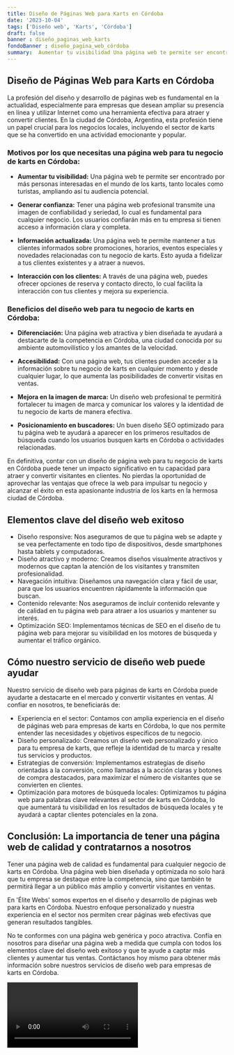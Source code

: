 ```yaml
---
title: Diseño de Páginas Web para Karts en Córdoba
date: '2023-10-04'
tags: ['Diseño web', 'Karts', 'Córdoba']
draft: false
banner : diseño_paginas_web_karts
fondoBanner : diseño_pagina_web_córdoba
summary:  Aumentar tu visibilidad Una página web te permite ser encontrado por más personas interesadas en el mundo de los karts, tanto locales como turistas, ampliando así tu audiencia potencial.
---
```


## Diseño de Páginas Web para Karts en Córdoba
La profesión del diseño y desarrollo de páginas web es fundamental en la actualidad, especialmente para empresas que desean ampliar su presencia en línea y utilizar Internet como una herramienta efectiva para atraer y convertir clientes. En la ciudad de Córdoba, Argentina, esta profesión tiene un papel crucial para los negocios locales, incluyendo el sector de karts que se ha convertido en una actividad emocionante y popular.

### Motivos por los que necesitas una página web para tu negocio de karts en Córdoba:

* **Aumentar tu visibilidad:** Una página web te permite ser encontrado por más personas interesadas en el mundo de los karts, tanto locales como turistas, ampliando así tu audiencia potencial.

* **Generar confianza:** Tener una página web profesional transmite una imagen de confiabilidad y seriedad, lo cual es fundamental para cualquier negocio. Los usuarios confiarán más en tu empresa si tienen acceso a información clara y completa.

* **Información actualizada:** Una página web te permite mantener a tus clientes informados sobre promociones, horarios, eventos especiales y novedades relacionadas con tu negocio de karts. Esto ayuda a fidelizar a tus clientes existentes y a atraer a nuevos.

* **Interacción con los clientes:** A través de una página web, puedes ofrecer opciones de reserva y contacto directo, lo cual facilita la interacción con tus clientes y mejora su experiencia.

### Beneficios del diseño web para tu negocio de karts en Córdoba:

* **Diferenciación:** Una página web atractiva y bien diseñada te ayudará a destacarte de la competencia en Córdoba, una ciudad conocida por su ambiente automovilístico y los amantes de la velocidad.

* **Accesibilidad:** Con una página web, tus clientes pueden acceder a la información sobre tu negocio de karts en cualquier momento y desde cualquier lugar, lo que aumenta las posibilidades de convertir visitas en ventas.

* **Mejora en la imagen de marca:** Un diseño web profesional te permitirá fortalecer tu imagen de marca y comunicar los valores y la identidad de tu negocio de karts de manera efectiva.

* **Posicionamiento en buscadores:** Un buen diseño SEO optimizado para tu página web te ayudará a aparecer en los primeros resultados de búsqueda cuando los usuarios busquen karts en Córdoba o actividades relacionadas.

En definitiva, contar con un diseño de página web para tu negocio de karts en Córdoba puede tener un impacto significativo en tu capacidad para atraer y convertir visitantes en clientes. No pierdas la oportunidad de aprovechar las ventajas que ofrece la web para impulsar tu negocio y alcanzar el éxito en esta apasionante industria de los karts en la hermosa ciudad de Córdoba.

<GifSeo />

<Cta />

## Elementos clave del diseño web exitoso

- Diseño responsive: Nos aseguramos de que tu página web se adapte y se vea perfectamente en todo tipo de dispositivos, desde smartphones hasta tablets y computadoras.
- Diseño atractivo y moderno: Creamos diseños visualmente atractivos y modernos que captan la atención de los visitantes y transmiten profesionalidad.
- Navegación intuitiva: Diseñamos una navegación clara y fácil de usar, para que los usuarios encuentren rápidamente la información que buscan.
- Contenido relevante: Nos aseguramos de incluir contenido relevante y de calidad en tu página web para atraer a los usuarios y mantener su interés.
- Optimización SEO: Implementamos técnicas de SEO en el diseño de tu página web para mejorar su visibilidad en los motores de búsqueda y aumentar el tráfico orgánico.

## Cómo nuestro servicio de diseño web puede ayudar

Nuestro servicio de diseño web para páginas de karts en Córdoba puede ayudarte a destacarte en el mercado y convertir visitantes en ventas. Al confiar en nosotros, te beneficiarás de:

- Experiencia en el sector: Contamos con amplia experiencia en el diseño de páginas web para empresas de karts en Córdoba, lo que nos permite entender las necesidades y objetivos específicos de tu negocio.
- Diseño personalizado: Creamos un diseño web personalizado y único para tu empresa de karts, que refleje la identidad de tu marca y resalte tus servicios y productos.
- Estrategias de conversión: Implementamos estrategias de diseño orientadas a la conversión, como llamadas a la acción claras y botones de compra destacados, para maximizar el número de visitantes que se convierten en clientes.
- Optimización para motores de búsqueda locales: Optimizamos tu página web para palabras clave relevantes al sector de karts en Córdoba, lo que aumentará tu visibilidad en los resultados de búsqueda locales y te ayudará a captar clientes potenciales en la zona.

## Conclusión: La importancia de tener una página web de calidad y contratarnos a nosotros

Tener una página web de calidad es fundamental para cualquier negocio de karts en Córdoba. Una página web bien diseñada y optimizada no solo hará que tu empresa se destaque entre la competencia, sino que también te permitirá llegar a un público más amplio y convertir visitantes en ventas.

En 'Élite Webs' somos expertos en el diseño y desarrollo de páginas web para karts en Córdoba. Nuestro enfoque personalizado y nuestra experiencia en el sector nos permiten crear páginas web efectivas que generan resultados tangibles.

No te conformes con una página web genérica y poco atractiva. Confía en nosotros para diseñar una página web a medida que cumpla con todos los elementos clave del diseño web exitoso y que te ayude a captar más clientes y aumentar tus ventas. Contáctanos hoy mismo para obtener más información sobre nuestros servicios de diseño web para empresas de karts en Córdoba.

<Video />

<CtaBot job='Karts' city='Córdoba'/>

<Gmaps query='Córdoba+españa+maps' />